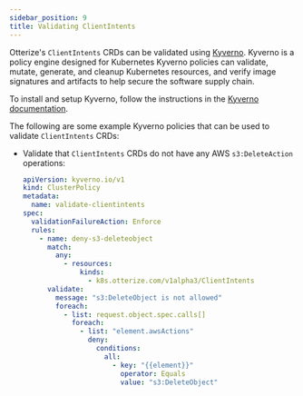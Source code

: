```yaml
---
sidebar_position: 9
title: Validating ClientIntents
---
```


Otterize's `ClientIntents` CRDs can be validated using [Kyverno](https://kyverno.io/#td-block-1).
Kyverno is a policy engine designed for Kubernetes
Kyverno policies can validate, mutate, generate, and cleanup Kubernetes resources, and verify image signatures and artifacts to help secure the software supply chain.

To install and setup Kyverno, follow the instructions in the [Kyverno documentation](https://kyverno.io/docs/installation/).

The following are some example Kyverno policies that can be used to validate `ClientIntents` CRDs:

* Validate that `ClientIntents` CRDs do not have any AWS `s3:DeleteAction` operations:
    ```yaml
    apiVersion: kyverno.io/v1
    kind: ClusterPolicy
    metadata:
      name: validate-clientintents
    spec:
      validationFailureAction: Enforce
      rules:
        - name: deny-s3-deleteobject
          match:
            any:
              - resources:
                  kinds:
                    - k8s.otterize.com/v1alpha3/ClientIntents
          validate:
            message: "s3:DeleteObject is not allowed"
            foreach:
              - list: request.object.spec.calls[]
                foreach:
                  - list: "element.awsActions"
                    deny:
                      conditions:
                        all:
                          - key: "{{element}}"
                            operator: Equals
                            value: "s3:DeleteObject"
    ```

